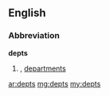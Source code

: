 {{also|depts.}}
==English==

===Abbreviation===
'''depts'''

# {{plural of|dept}}, [[departments]]

[[ar:depts]]
[[mg:depts]]
[[my:depts]]